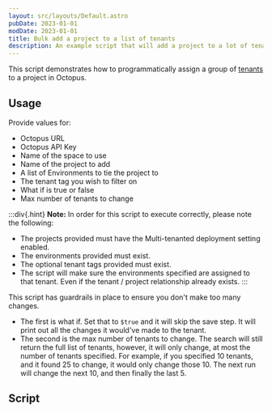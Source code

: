 ```yaml
---
layout: src/layouts/Default.astro
pubDate: 2023-01-01
modDate: 2023-01-01
title: Bulk add a project to a list of tenants
description: An example script that will add a project to a lot of tenants at once.
---
```


This script demonstrates how to programmatically assign a group of [tenants](/docs/tenants) to a project in Octopus.

## Usage

Provide values for:

- Octopus URL
- Octopus API Key
- Name of the space to use
- Name of the project to add
- A list of Environments to tie the project to
- The tenant tag you wish to filter on
- What if is true or false
- Max number of tenants to change

:::div{.hint}
**Note:** 
In order for this script to execute correctly, please note the following:
- The projects provided must have the Multi-tenanted deployment setting enabled.
- The environments provided must exist.
- The optional tenant tags provided must exist.
- The script will make sure the environments specified are assigned to that tenant.  Even if the tenant / project relationship already exists.
:::

This script has guardrails in place to ensure you don't make too many changes.  

- The first is what if.  Set that to `$true` and it will skip the save step.  It will print out all the changes it would've made to the tenant.
- The second is the max number of tenants to change.  The search will still return the full list of tenants, however, it will only change, at most the number of tenants specified.  For example, if you specified 10 tenants, and it found 25 to change, it would only change those 10.  The next run will change the next 10, and then finally the last 5.


## Script

<BulkAddTenantsToProjects />